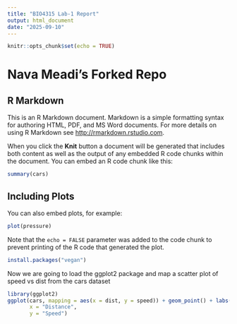```yaml
---
title: "BIO4315 Lab-1 Report"
output: html_document
date: "2025-09-10"
---
```


```r
knitr::opts_chunk$set(echo = TRUE)
```
# Nava Meadi's Forked Repo

## R Markdown

This is an R Markdown document. Markdown is a simple formatting syntax for authoring HTML, PDF, and MS Word documents. For more details on using R Markdown see <http://rmarkdown.rstudio.com>.

When you click the **Knit** button a document will be generated that includes both content as well as the output of any embedded R code chunks within the document. You can embed an R code chunk like this:

```r
summary(cars)
```

## Including Plots

You can also embed plots, for example:

```r
plot(pressure)
```

Note that the `echo = FALSE` parameter was added to the code chunk to prevent printing of the R code that generated the plot.

```r
install.packages("vegan")
```

Now we are going to load the ggplot2 package and map a scatter plot of speed vs dist from the cars dataset

```r
library(ggplot2)
ggplot(cars, mapping = aes(x = dist, y = speed)) + geom_point() + labs(title = "Scatter Plot of Cars Data",
       x = "Distance",
       y = "Speed")
```

